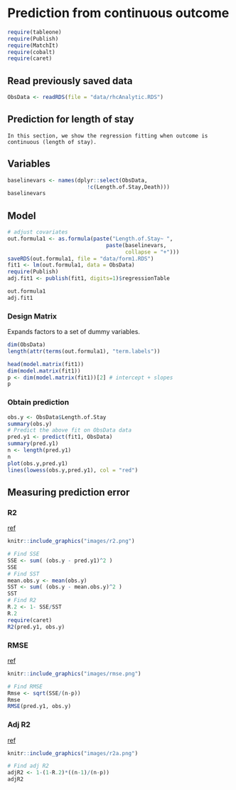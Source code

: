 # Prediction from continuous outcome

```r
require(tableone)
require(Publish)
require(MatchIt)
require(cobalt)
require(caret)
```

## Read previously saved data

```r
ObsData <- readRDS(file = "data/rhcAnalytic.RDS")
```

## Prediction for length of stay

```block
In this section, we show the regression fitting when outcome is continuous (length of stay).
```

## Variables

```r
baselinevars <- names(dplyr::select(ObsData, 
                         !c(Length.of.Stay,Death)))
baselinevars
```

## Model

```r
# adjust covariates
out.formula1 <- as.formula(paste("Length.of.Stay~ ", 
                               paste(baselinevars, 
                                     collapse = "+")))
saveRDS(out.formula1, file = "data/form1.RDS")
fit1 <- lm(out.formula1, data = ObsData)
require(Publish)
adj.fit1 <- publish(fit1, digits=1)$regressionTable
```

```r
out.formula1
adj.fit1
```

### Design Matrix

Expands factors to a set of dummy variables.

```r
dim(ObsData)
length(attr(terms(out.formula1), "term.labels"))
```


```r
head(model.matrix(fit1))
dim(model.matrix(fit1))
p <- dim(model.matrix(fit1))[2] # intercept + slopes
p
```


### Obtain prediction

```r
obs.y <- ObsData$Length.of.Stay
summary(obs.y)
# Predict the above fit on ObsData data
pred.y1 <- predict(fit1, ObsData)
summary(pred.y1)
n <- length(pred.y1)
n
plot(obs.y,pred.y1)
lines(lowess(obs.y,pred.y1), col = "red")
```


## Measuring prediction error

### R2

[ref](https://en.wikipedia.org/wiki/Coefficient_of_determination)

```r
knitr::include_graphics("images/r2.png")
```

```r
# Find SSE
SSE <- sum( (obs.y - pred.y1)^2 )
SSE
# Find SST
mean.obs.y <- mean(obs.y)
SST <- sum( (obs.y - mean.obs.y)^2 )
SST
# Find R2
R.2 <- 1- SSE/SST
R.2
require(caret)
R2(pred.y1, obs.y)
```

### RMSE

[ref](https://en.wikipedia.org/wiki/One-way_analysis_of_variance)

```r
knitr::include_graphics("images/rmse.png")
```

```r
# Find RMSE
Rmse <- sqrt(SSE/(n-p)) 
Rmse
RMSE(pred.y1, obs.y)
```

### Adj R2

[ref](https://en.wikipedia.org/wiki/Coefficient_of_determination#Adjusted_R2)

```r
knitr::include_graphics("images/r2a.png")
```

```r
# Find adj R2
adjR2 <- 1-(1-R.2)*((n-1)/(n-p))
adjR2
```

